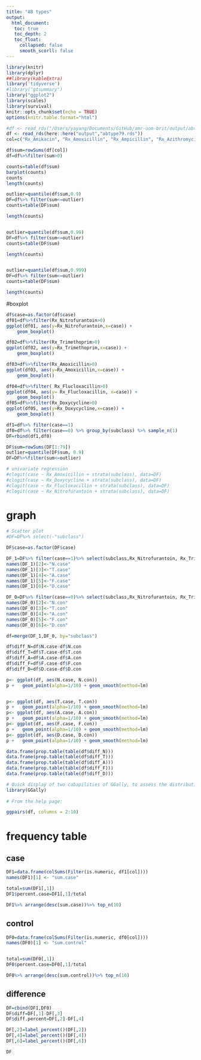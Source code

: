 ```yaml
---
title: "AB types"
output: 
  html_document:
   toc: true
   toc_depth: 2
   toc_float:
     collapsed: false
     smooth_scorll: false
---
```


```r
library(knitr)
library(dplyr)
##library(kableExtra)
library('tidyverse')
#library("gtsummary")
library("ggplot2")
library(scales)
library(survival)
knitr::opts_chunk$set(echo = TRUE)
options(knitr.table.format="html")
```

```r
#df <- read_rds("/Users/yayang/Documents/GitHub/amr-uom-brit/output/abtype79.rds")
df <- read_rds(here::here("output","abtype79.rds"))
col=c("Rx_Amikacin", "Rx_Amoxicillin", "Rx_Ampicillin", "Rx_Azithromycin", "Rx_Aztreonam", "Rx_Benzylpenicillin", "Rx_Cefaclor", "Rx_Cefadroxil", "Rx_Cefalexin", "Rx_Cefamandole", "Rx_Cefazolin", "Rx_Cefepime", "Rx_Cefixime", "Rx_Cefotaxime", "Rx_Cefoxitin", "Rx_Cefpirome", "Rx_Cefpodoxime", "Rx_Cefprozil", "Rx_Cefradine", "Rx_Ceftazidime", "Rx_Ceftriaxone", "Rx_Cefuroxime", "Rx_Chloramphenicol", "Rx_Cilastatin", "Rx_Ciprofloxacin", "Rx_Clarithromycin", "Rx_Clindamycin", "Rx_Co_amoxiclav", "Rx_Co_fluampicil", "Rx_Colistimethate", "Rx_Dalbavancin", "Rx_Dalfopristin", "Rx_Daptomycin", "Rx_Demeclocycline", "Rx_Doripenem", "Rx_Doxycycline", "Rx_Ertapenem", "Rx_Erythromycin", "Rx_Fidaxomicin", "Rx_Flucloxacillin", "Rx_Fosfomycin", "Rx_Fusidate", "Rx_Gentamicin", "Rx_Levofloxacin", "Rx_Linezolid", "Rx_Lymecycline", "Rx_Meropenem", "Rx_Methenamine", "Rx_Metronidazole", "Rx_Minocycline", "Rx_Moxifloxacin", "Rx_Nalidixic_acid", "Rx_Neomycin", "Rx_Netilmicin", "Rx_Nitazoxanid", "Rx_Nitrofurantoin", "Rx_Norfloxacin", "Rx_Ofloxacin", "Rx_Oxytetracycline", "Rx_Phenoxymethylpenicillin", "Rx_Piperacillin", "Rx_Pivmecillinam", "Rx_Pristinamycin", "Rx_Rifaximin", "Rx_Sulfadiazine", "Rx_Sulfamethoxazole", "Rx_Sulfapyridine", "Rx_Taurolidin", "Rx_Tedizolid", "Rx_Teicoplanin", "Rx_Telithromycin", "Rx_Temocillin", "Rx_Tetracycline", "Rx_Ticarcillin", "Rx_Tigecycline", "Rx_Tinidazole", "Rx_Tobramycin", "Rx_Trimethoprim", "Rx_Vancomycin")
```



```r
df$sum=rowSums(df[col])
df=df%>%filter(sum>0)
```

```r
counts=table(df$sum)
barplot(counts)
counts
length(counts)
```

```r
outlier=quantile(df$sum,0.9)
DF=df%>% filter(sum<=outlier)
counts=table(DF$sum)

length(counts)


outlier=quantile(df$sum,0.99)
DF=df%>% filter(sum<=outlier)
counts=table(DF$sum)

length(counts)


outlier=quantile(df$sum,0.999)
DF=df%>% filter(sum<=outlier)
counts=table(DF$sum)

length(counts)
```


#boxplot
```r
df$case=as.factor(df$case)
df01=df%>%filter(Rx_Nitrofurantoin>0)
ggplot(df01, aes(y=Rx_Nitrofurantoin,x=case)) + 
    geom_boxplot() 

df02=df%>%filter(Rx_Trimethoprim>0)
ggplot(df02, aes(y=Rx_Trimethoprim,x=case)) + 
    geom_boxplot() 

df03=df%>%filter(Rx_Amoxicillin>0)
ggplot(df03, aes(y=Rx_Amoxicillin,x=case)) + 
    geom_boxplot() 

df04=df%>%filter( Rx_Flucloxacillin>0)
ggplot(df04, aes(y= Rx_Flucloxacillin, x=case)) + 
    geom_boxplot() 
df05=df%>%filter(Rx_Doxycycline>0)
ggplot(df05, aes(y=Rx_Doxycycline,x=case)) + 
    geom_boxplot() 


```


```r
df1=df%>% filter(case==1)
df0=df%>% filter(case==0) %>% group_by(subclass) %>% sample_n(1)
DF=rbind(df1,df0)

DF$sum=rowSums(DF[1:79])
outlier=quantile(DF$sum, 0.9)
DF=DF%>%filter(sum<=outlier)
```



```r
# univariate regression
#clogit(case ~ Rx_Amoxicillin + strata(subclass), data=DF)
#clogit(case ~ Rx_Doxycycline + strata(subclass), data=DF)
#clogit(case ~ Rx_Flucloxacillin + strata(subclass), data=DF)
#clogit(case ~ Rx_Nitrofurantoin + strata(subclass), data=DF)

```

# graph
```r
# Scatter plot
#DF=DF%>% select(-"subclass")

DF$case=as.factor(DF$case)

DF_1=DF%>% filter(case==1)%>% select(subclass,Rx_Nitrofurantoin, Rx_Trimethoprim, Rx_Amoxicillin, Rx_Flucloxacillin, Rx_Doxycycline) 
names(DF_1)[2]<-"N.case"
names(DF_1)[3]<-"T.case"
names(DF_1)[4]<-"A.case"
names(DF_1)[5]<-"F.case"
names(DF_1)[6]<-"D.case"

DF_0=DF%>% filter(case==0)%>% select(subclass,Rx_Nitrofurantoin, Rx_Trimethoprim, Rx_Amoxicillin, Rx_Flucloxacillin, Rx_Doxycycline) 
names(DF_0)[2]<-"N.con"
names(DF_0)[3]<-"T.con"
names(DF_0)[4]<-"A.con"
names(DF_0)[5]<-"F.con"
names(DF_0)[6]<-"D.con"

df=merge(DF_1,DF_0, by="subclass")

df$diff_N=df$N.case-df$N.con
df$diff_T=df$T.case-df$T.con
df$diff_A=df$A.case-df$A.con
df$diff_F=df$F.case-df$F.con
df$diff_D=df$D.case-df$D.con

```




```r
p<- ggplot(df, aes(N.case, N.con))
p +   geom_point(alpha=1/10) + geom_smooth(method=lm)


p<- ggplot(df, aes(T.case, T.con))
p +   geom_point(alpha=1/10) + geom_smooth(method=lm)
p<- ggplot(df, aes(A.case, A.con))
p +   geom_point(alpha=1/10) + geom_smooth(method=lm)
p<- ggplot(df, aes(F.case, F.con))
p +   geom_point(alpha=1/10) + geom_smooth(method=lm)
p<- ggplot(df, aes(D.case, D.con))
p +   geom_point(alpha=1/10) + geom_smooth(method=lm)
```


```r
data.frame(prop.table(table(df$diff_N)))
data.frame(prop.table(table(df$diff_T)))
data.frame(prop.table(table(df$diff_A)))
data.frame(prop.table(table(df$diff_F)))
data.frame(prop.table(table(df$diff_D)))

```

```r
# Quick display of two cabapilities of GGally, to assess the distribution and correlation of variables 
library(GGally)
 
# From the help page:

ggpairs(df, columns = 2:10) 
```


# frequency table
## case
```r
DF1=data.frame(colSums(Filter(is.numeric, df1[col])))
names(DF1)[1] <- "sum.case"

total=sum(DF1[,1])
DF1$percent.case=DF1[,1]/total

DF1%>% arrange(desc(sum.case))%>% top_n(10)

```


## control
```r
DF0=data.frame(colSums(Filter(is.numeric, df0[col])))
names(DF0)[1] <- "sum.control"


total=sum(DF0[,1])
DF0$percent.case=DF0[,1]/total

DF0%>% arrange(desc(sum.control))%>% top_n(10)

```

## difference
```r
DF=cbind(DF1,DF0)
DF$diff=DF[,1]-DF[,3]
DF$diff.percent=DF[,2]-DF[,4]

DF[,2]=label_percent()(DF[,2])
DF[,4]=label_percent()(DF[,4])
DF[,6]=label_percent()(DF[,6])

DF
```


